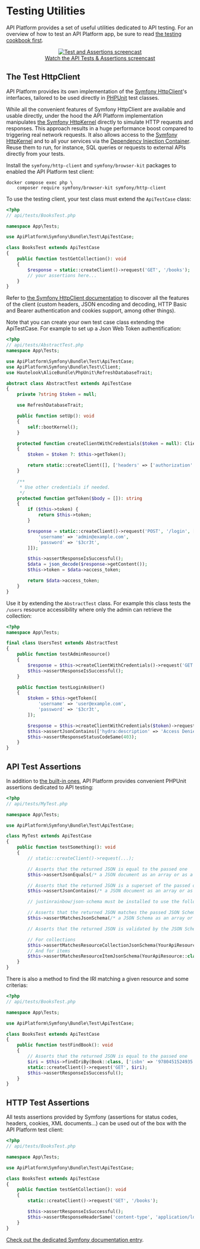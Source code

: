 # Testing Utilities

API Platform provides a set of useful utilities dedicated to API testing.
For an overview of how to test an API Platform app, be sure to read [the testing cookbook first](../distribution/testing.md).

<p align="center" class="symfonycasts"><a href="https://symfonycasts.com/screencast/api-platform-security/api-tests?cid=apip"><img src="../distribution/images/symfonycasts-player.png" alt="Test and Assertions screencast"/><br />Watch the API Tests & Assertions screencast</a></p>

## The Test HttpClient

API Platform provides its own implementation of the [Symfony HttpClient](https://symfony.com/doc/current/components/http_client.html)'s interfaces, tailored to be used directly in [PHPUnit](https://phpunit.de/) test classes.

While all the convenient features of Symfony HttpClient are available and usable directly, under the hood the API Platform implementation manipulates [the Symfony HttpKernel](https://symfony.com/doc/current/components/http_kernel.html) directly to simulate HTTP requests and responses.
This approach results in a huge performance boost compared to triggering real network requests.
It also allows access to the [Symfony HttpKernel](https://symfony.com/doc/current/components/http_kernel.html) and to all your services via the [Dependency Injection Container](https://symfony.com/doc/current/testing.html#accessing-the-container).
Reuse them to run, for instance, SQL queries or requests to external APIs directly from your tests.

Install the `symfony/http-client` and `symfony/browser-kit` packages to enabled the API Platform test client:

```console
docker compose exec php \
    composer require symfony/browser-kit symfony/http-client
```

To use the testing client, your test class must extend the `ApiTestCase` class:

```php
<?php
// api/tests/BooksTest.php

namespace App\Tests;

use ApiPlatform\Symfony\Bundle\Test\ApiTestCase;

class BooksTest extends ApiTestCase
{
    public function testGetCollection(): void
    {
        $response = static::createClient()->request('GET', '/books');
        // your assertions here...
    }
}
```

Refer to [the Symfony HttpClient documentation](https://symfony.com/doc/current/components/http_client.html) to discover all the features of the client (custom headers, JSON encoding and decoding, HTTP Basic and Bearer authentication and cookies support, among other things).

Note that you can create your own test case class extending the ApiTestCase. For example to set up a Json Web Token authentification:

```php
<?php
// api/tests/AbstractTest.php
namespace App\Tests;

use ApiPlatform\Symfony\Bundle\Test\ApiTestCase;
use ApiPlatform\Symfony\Bundle\Test\Client;
use Hautelook\AliceBundle\PhpUnit\RefreshDatabaseTrait;

abstract class AbstractTest extends ApiTestCase
{
    private ?string $token = null;

    use RefreshDatabaseTrait;

    public function setUp(): void
    {
        self::bootKernel();
    }

    protected function createClientWithCredentials($token = null): Client
    {
        $token = $token ?: $this->getToken();

        return static::createClient([], ['headers' => ['authorization' => 'Bearer '.$token]]);
    }

    /**
     * Use other credentials if needed.
     */
    protected function getToken($body = []): string
    {
        if ($this->token) {
            return $this->token;
        }

        $response = static::createClient()->request('POST', '/login', ['body' => $body ?: [
            'username' => 'admin@example.com',
            'password' => '$3cr3t',
        ]]);

        $this->assertResponseIsSuccessful();
        $data = json_decode($response->getContent());
        $this->token = $data->access_token;

        return $data->access_token;
    }
}
```

Use it by extending the `AbstractTest` class. For example this class tests the `/users` resource accessibility where only the admin can retrieve the collection:

```php
<?php
namespace App\Tests;

final class UsersTest extends AbstractTest
{
    public function testAdminResource()
    {
        $response = $this->createClientWithCredentials()->request('GET', '/users');
        $this->assertResponseIsSuccessful();
    }

    public function testLoginAsUser()
    {
        $token = $this->getToken([
            'username' => 'user@example.com',
            'password' => '$3cr3t',
        ]);

        $response = $this->createClientWithCredentials($token)->request('GET', '/users');
        $this->assertJsonContains(['hydra:description' => 'Access Denied.']);
        $this->assertResponseStatusCodeSame(403);
    }
}
```

## API Test Assertions

In addition to [the built-in ones](https://phpunit.readthedocs.io/en/latest/assertions.html), API Platform provides convenient PHPUnit assertions dedicated to API testing:

```php
<?php
// api/tests/MyTest.php

namespace App\Tests;

use ApiPlatform\Symfony\Bundle\Test\ApiTestCase;

class MyTest extends ApiTestCase
{
    public function testSomething(): void
    {
        // static::createClient()->request(...);

        // Asserts that the returned JSON is equal to the passed one
        $this->assertJsonEquals(/* a JSON document as an array or as a string */);

        // Asserts that the returned JSON is a superset of the passed one
        $this->assertJsonContains(/* a JSON document as an array or as a string */);

        // justinrainbow/json-schema must be installed to use the following assertions

        // Asserts that the returned JSON matches the passed JSON Schema
        $this->assertMatchesJsonSchema(/* a JSON Schema as an array or as a string */);

        // Asserts that the returned JSON is validated by the JSON Schema generated for this resource by API Platform

        // For collections
        $this->assertMatchesResourceCollectionJsonSchema(YourApiResource::class);
        // And for items
        $this->assertMatchesResourceItemJsonSchema(YourApiResource::class);
    }
}
```

There is also a method to find the IRI matching a given resource and some criterias:

```php
<?php
// api/tests/BooksTest.php

namespace App\Tests;

use ApiPlatform\Symfony\Bundle\Test\ApiTestCase;

class BooksTest extends ApiTestCase
{
    public function testFindBook(): void
    {
        // Asserts that the returned JSON is equal to the passed one
        $iri = $this->findIriBy(Book::class, ['isbn' => '9780451524935']);
        static::createClient()->request('GET', $iri);
        $this->assertResponseIsSuccessful();
    }
}
```

## HTTP Test Assertions

All tests assertions provided by Symfony (assertions for status codes, headers, cookies, XML documents...) can be used out of the box with the API Platform test client:

```php
<?php
// api/tests/BooksTest.php

namespace App\Tests;

use ApiPlatform\Symfony\Bundle\Test\ApiTestCase;

class BooksTest extends ApiTestCase
{
    public function testGetCollection(): void
    {
        static::createClient()->request('GET', '/books');

        $this->assertResponseIsSuccessful();
        $this->assertResponseHeaderSame('content-type', 'application/ld+json; charset=utf-8');
    }
}
```

[Check out the dedicated Symfony documentation entry](https://symfony.com/doc/current/testing/functional_tests_assertions.html).
